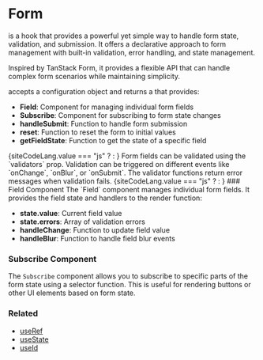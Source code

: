 
# Form

<CodePreview data={useFormTypePreview} /> is a hook that provides a powerful yet simple 
way to handle form state, validation, and submission. It offers a declarative approach 
to form management with built-in validation, error handling, and state management.

Inspired by <ExternalLink href="https://tanstack.com/form" >TanStack Form</ExternalLink>, 
it provides a flexible API that can handle complex form scenarios while maintaining simplicity.

<DocsSection id="basic-usage" title="Basic Usage">
  <CodePreview data={useFormTypePreview} /> accepts a <CodePreview data={useFormConfigTypePreview} /> 
  configuration object and returns a <CodePreview data={UseFormStateTypePreview} /> that provides:

  - **Field**: Component for managing individual form fields
  - **Subscribe**: Component for subscribing to form state changes
  - **handleSubmit**: Function to handle form submission
  - **reset**: Function to reset the form to initial values
  - **getFieldState**: Function to get the state of a specific field

  <CopyInnerText>
    {siteCodeLang.value === "js" ? <BasicExample /> : <BasicExampleTS />}
  </CopyInnerText>
</DocsSection>

<DocsSection id="validation" title="Validation">
  Form fields can be validated using the `validators` prop. Validation can be 
  triggered on different events like `onChange`, `onBlur`, or `onSubmit`. The 
  validator functions return error messages when validation fails.

  <CopyInnerText>
    {siteCodeLang.value === "js" ? <ValidationExample /> : <ValidationExampleTS />}
  </CopyInnerText>
</DocsSection>

<DocsSection id="form-components" title="Form Components">
  ### Field Component
  The `Field` component manages individual form fields. It provides the field state 
  and handlers to the render function:

  - **state.value**: Current field value
  - **state.errors**: Array of validation errors
  - **handleChange**: Function to update field value
  - **handleBlur**: Function to handle field blur events

  ### Subscribe Component
  The `Subscribe` component allows you to subscribe to specific parts of the form 
  state using a selector function. This is useful for rendering buttons or other 
  UI elements based on form state.
</DocsSection>

### Related
<ul>
  <li><a href="/docs/hooks/useRef">useRef</a></li>
  <li><a href="/docs/hooks/useState">useState</a></li>
  <li><a href="/docs/hooks/useId">useId</a></li>
</ul>
